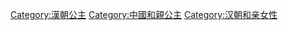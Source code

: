 [[Category:漢朝公主|Category:漢朝公主]]
[[Category:中國和親公主|Category:中國和親公主]]
[[Category:汉朝和亲女性|Category:汉朝和亲女性]]